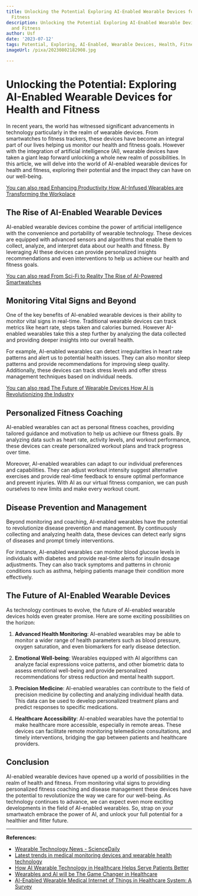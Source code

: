 ```yaml
---
title: Unlocking the Potential Exploring AI-Enabled Wearable Devices for Health and
  Fitness
description: Unlocking the Potential Exploring AI-Enabled Wearable Devices for Health
  and Fitness
author: Usf
date: '2023-07-12'
tags: Potential, Exploring, AI-Enabled, Wearable Devices, Health, Fitness
imageUrl: /pixa/20230802182908.jpg

---
```

# Unlocking the Potential: Exploring AI-Enabled  Wearable Devices for Health and Fitness

In recent years,  the  world has witnessed significant advancements in technology particularly in the realm of wearable devices. From smartwatches to fitness trackers, these devices have  become an integral part of our lives helping  us monitor our health and fitness goals. However with the integration of artificial intelligence (AI), wearable devices have taken  a  giant  leap forward unlocking a whole new realm of possibilities. In this article, we will delve into  the world of AI-enabled  wearable devices for health and fitness,  exploring their potential and the impact they can have  on our well-being.

[You can also  read Enhancing Productivity How AI-Infused Wearables are Transforming  the Workplace](Enhancing%20Productivity%20How%20AI-Infused%20Wearables%20are%20Transforming%20the%20Workplace)


## The Rise of AI-Enabled Wearable Devices

AI-enabled wearable devices  combine the power of artificial intelligence with the convenience and portability of wearable technology. These devices  are equipped with advanced sensors and  algorithms that enable them to collect, analyze, and interpret data about our health and fitness. By leveraging AI these devices can provide personalized  insights  recommendations and even  interventions to help us achieve our health and  fitness  goals.

[You can also read From Sci-Fi  to Reality The Rise of AI-Powered Smartwatches](From%20Sci-Fi%20to%20Reality%20The%20Rise%20of%20AI-Powered%20Smartwatches)


## Monitoring Vital Signs and Beyond

One of  the key benefits of AI-enabled wearable devices is their ability to  monitor vital signs in real-time.  Traditional wearable devices can track  metrics like heart rate, steps  taken and  calories burned. However AI-enabled wearables take this a step further by analyzing the data collected and providing deeper insights into our overall health.

For example, AI-enabled wearables can detect irregularities in heart rate patterns and alert us to potential health issues. They can also monitor sleep patterns and  provide recommendations for improving sleep quality. Additionally, these devices can track stress levels  and offer stress management techniques  based on individual needs.

[You can also read The Future of Wearable Devices How AI is Revolutionizing the Industry](The%20Future%20of%20Wearable%20Devices%20How%20AI%20is%20Revolutionizing%20the%20Industry)


## Personalized Fitness Coaching

AI-enabled  wearables can act as personal fitness coaches, providing  tailored guidance  and motivation to help us achieve our fitness goals. By  analyzing data such as heart rate, activity  levels, and workout performance,  these devices  can create personalized workout plans and track progress over time.

Moreover,  AI-enabled  wearables can adapt to our individual preferences and capabilities. They can adjust workout intensity suggest alternative exercises and provide real-time feedback to ensure optimal performance and prevent injuries. With AI as our virtual fitness companion,  we can push ourselves to new limits and make every workout count.

## Disease Prevention and Management

Beyond monitoring and coaching, AI-enabled  wearables have the potential to revolutionize disease prevention and management. By continuously collecting and analyzing health data, these devices can detect early signs of diseases and prompt timely interventions.

For instance,  AI-enabled wearables can  monitor  blood  glucose levels in individuals with diabetes and  provide real-time alerts  for insulin dosage adjustments. They can also  track symptoms and patterns in chronic conditions such as asthma, helping patients manage their condition more effectively.

## The Future of AI-Enabled Wearable Devices

As technology continues to evolve, the future of AI-enabled wearable devices  holds even greater promise. Here are some  exciting possibilities on the horizon:

1. **Advanced  Health Monitoring**: AI-enabled wearables may be able to monitor a  wider range of health parameters such as blood pressure, oxygen saturation, and even biomarkers for early  disease detection.

2. **Emotional Well-being**: Wearables  equipped with AI algorithms can analyze facial expressions voice patterns, and other biometric data to  assess emotional well-being and provide personalized recommendations for stress reduction and mental  health support.

3. **Precision Medicine**: AI-enabled wearables can contribute to the field  of precision medicine  by collecting and  analyzing individual health data. This  data can be used to develop  personalized treatment plans and predict responses to specific medications.

4. **Healthcare Accessibility**: AI-enabled  wearables have the potential to make healthcare more accessible, especially in remote areas. These devices  can facilitate remote monitoring  telemedicine consultations, and timely interventions, bridging the gap between patients and healthcare providers.

## Conclusion

AI-enabled wearable devices have opened up a world of possibilities in the realm of health and fitness. From monitoring vital signs to  providing personalized fitness coaching and disease management these devices  have the potential to revolutionize the  way we care for our well-being. As  technology continues  to advance, we can  expect even more exciting developments in the field of AI-enabled wearables. So,  strap on your smartwatch embrace the power of AI, and unlock your full potential for a healthier and fitter future.

---

**References:**

- [Wearable Technology News - ScienceDaily](https://www.sciencedaily.com/news/matter_energy/wearable_technology/)
- [Latest trends in medical monitoring devices and wearable health technology](https://www.insiderintelligence.com/insights/wearable-technology-healthcare-medical-devices/)
- [How AI Wearable Technology in Healthcare Helps Serve  Patients Better](https://themindstudios.com/blog/ai-and-wearable-technology-in-healthcare/)
- [Wearables and AI will be The Game Changer in Healthcare](https://digitalsalutem.com/wearables-and-ai-in-healthcare/)
- [AI-Enabled Wearable Medical  Internet of Things in Healthcare System: A  Survey](https://www.mdpi.com/2076-3417/13/3/1394)